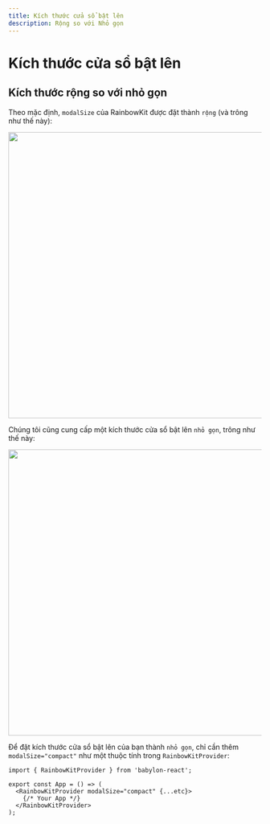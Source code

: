 ```yaml
---
title: Kích thước cửa sổ bật lên
description: Rộng so với Nhỏ gọn
---
```


# Kích thước cửa sổ bật lên

## Kích thước rộng so với nhỏ gọn

Theo mặc định, `modalSize` của RainbowKit được đặt thành `rộng` (và trông như thế này):

<Img src="/modal-default.png" height="569" width="1029" />

Chúng tôi cũng cung cấp một kích thước cửa sổ bật lên `nhỏ gọn`, trông như thế này:

<Img src="/modal-compact.png" height="569" width="1029" />

Để đặt kích thước cửa sổ bật lên của bạn thành `nhỏ gọn`, chỉ cần thêm `modalSize="compact"` như một thuộc tính trong `RainbowKitProvider`:

```tsx
import { RainbowKitProvider } from 'babylon-react';

export const App = () => (
  <RainbowKitProvider modalSize="compact" {...etc}>
    {/* Your App */}
  </RainbowKitProvider>
);
```
